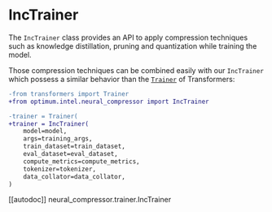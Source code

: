 <!--Copyright 2022 The HuggingFace Team. All rights reserved.

Licensed under the Apache License, Version 2.0 (the "License"); you may not use this file except in compliance with
the License. You may obtain a copy of the License at

http://www.apache.org/licenses/LICENSE-2.0

Unless required by applicable law or agreed to in writing, software distributed under the License is distributed on
an "AS IS" BASIS, WITHOUT WARRANTIES OR CONDITIONS OF ANY KIND, either express or implied. See the License for the
specific language governing permissions and limitations under the License.
-->

# IncTrainer

The `IncTrainer` class provides an API to apply compression techniques such as knowledge distillation, pruning and quantization while training the model.

Those compression techniques can be combined easily with our `IncTrainer` which possess a similar behavior than the [`Trainer`](https://huggingface.co/docs/transformers/main/en/main_classes/trainer#trainer) of Transformers:

```diff
-from transformers import Trainer
+from optimum.intel.neural_compressor import IncTrainer

-trainer = Trainer(
+trainer = IncTrainer(
    model=model,
    args=training_args,
    train_dataset=train_dataset,
    eval_dataset=eval_dataset,
    compute_metrics=compute_metrics,
    tokenizer=tokenizer,
    data_collator=data_collator,
)
```

[[autodoc]] neural_compressor.trainer.IncTrainer